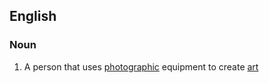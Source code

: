 ==English==

===Noun===
{{en-noun|sg=[[photo]] [[artist]]}}

# {{photography|arts}} A person that uses [[photographic]] equipment to create [[art]]